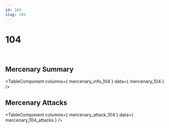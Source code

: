 ```yaml
---
id: 104
slug: 104
---
```



# 104

<div style = {{ display: "flex" }}>
    <Image img={require('@site/static/img/mercenaries/illust/thum_char_view_n_104.jpg')}/>
    <Image img={require('@site/static/img/mercenaries/illust/thum_char_view_o_104.jpg')}/>
</div>

## Mercenary Summary

<TableComponent
  columns={ mercenary_info_104 }
  data={ mercenary_104 }
/>

## Mercenary Attacks

<TableComponent
  columns={ mercenary_attack_104 }
  data={ mercenary_104_attacks }
/>
